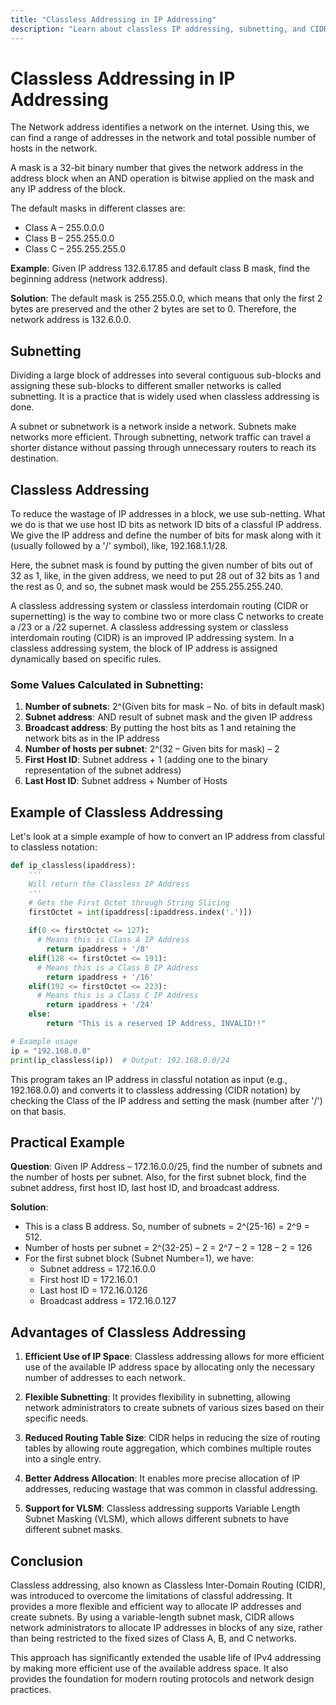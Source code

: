 ```yaml
---
title: "Classless Addressing in IP Addressing"
description: "Learn about classless IP addressing, subnetting, and CIDR notation"
---
```


# Classless Addressing in IP Addressing

The Network address identifies a network on the internet. Using this, we can find a range of addresses in the network and total possible number of hosts in the network.

A mask is a 32-bit binary number that gives the network address in the address block when an AND operation is bitwise applied on the mask and any IP address of the block.

The default masks in different classes are:

- Class A – 255.0.0.0
- Class B – 255.255.0.0
- Class C – 255.255.255.0

**Example**: Given IP address 132.6.17.85 and default class B mask, find the beginning address (network address).

**Solution**: The default mask is 255.255.0.0, which means that only the first 2 bytes are preserved and the other 2 bytes are set to 0. Therefore, the network address is 132.6.0.0.

## Subnetting

Dividing a large block of addresses into several contiguous sub-blocks and assigning these sub-blocks to different smaller networks is called subnetting. It is a practice that is widely used when classless addressing is done.

A subnet or subnetwork is a network inside a network. Subnets make networks more efficient. Through subnetting, network traffic can travel a shorter distance without passing through unnecessary routers to reach its destination.

## Classless Addressing

To reduce the wastage of IP addresses in a block, we use sub-netting. What we do is that we use host ID bits as network ID bits of a classful IP address. We give the IP address and define the number of bits for mask along with it (usually followed by a '/' symbol), like, 192.168.1.1/28. 

Here, the subnet mask is found by putting the given number of bits out of 32 as 1, like, in the given address, we need to put 28 out of 32 bits as 1 and the rest as 0, and so, the subnet mask would be 255.255.255.240. 

A classless addressing system or classless interdomain routing (CIDR or supernetting) is the way to combine two or more class C networks to create a /23 or a /22 supernet. A classless addressing system or classless interdomain routing (CIDR) is an improved IP addressing system. In a classless addressing system, the block of IP address is assigned dynamically based on specific rules.

### Some Values Calculated in Subnetting:

1. **Number of subnets**: 2^(Given bits for mask – No. of bits in default mask)
2. **Subnet address**: AND result of subnet mask and the given IP address
3. **Broadcast address**: By putting the host bits as 1 and retaining the network bits as in the IP address
4. **Number of hosts per subnet**: 2^(32 – Given bits for mask) – 2
5. **First Host ID**: Subnet address + 1 (adding one to the binary representation of the subnet address)
6. **Last Host ID**: Subnet address + Number of Hosts

## Example of Classless Addressing

Let's look at a simple example of how to convert an IP address from classful to classless notation:

```python
def ip_classless(ipaddress):
    '''
    Will return the Classless IP Address
    '''
    # Gets the First Octet through String Slicing 
    firstOctet = int(ipaddress[:ipaddress.index('.')])
    
    if(0 <= firstOctet <= 127):
      # Means this is Class A IP Address
        return ipaddress + '/8'
    elif(128 <= firstOctet <= 191):
      # Means this is a Class B IP Address
        return ipaddress + '/16'
    elif(192 <= firstOctet <= 223):
      # Means this is a Class C IP Address
        return ipaddress + '/24'
    else:
        return "This is a reserved IP Address, INVALID!!"

# Example usage
ip = "192.168.0.0"
print(ip_classless(ip))  # Output: 192.168.0.0/24
```

This program takes an IP address in classful notation as input (e.g., 192.168.0.0) and converts it to classless addressing (CIDR notation) by checking the Class of the IP address and setting the mask (number after '/') on that basis.

## Practical Example

**Question**: Given IP Address – 172.16.0.0/25, find the number of subnets and the number of hosts per subnet. Also, for the first subnet block, find the subnet address, first host ID, last host ID, and broadcast address.

**Solution**:
- This is a class B address. So, number of subnets = 2^(25-16) = 2^9 = 512.
- Number of hosts per subnet = 2^(32-25) – 2 = 2^7 – 2 = 128 – 2 = 126
- For the first subnet block (Subnet Number=1), we have:
  - Subnet address = 172.16.0.0
  - First host ID = 172.16.0.1
  - Last host ID = 172.16.0.126
  - Broadcast address = 172.16.0.127

## Advantages of Classless Addressing

1. **Efficient Use of IP Space**: Classless addressing allows for more efficient use of the available IP address space by allocating only the necessary number of addresses to each network.

2. **Flexible Subnetting**: It provides flexibility in subnetting, allowing network administrators to create subnets of various sizes based on their specific needs.

3. **Reduced Routing Table Size**: CIDR helps in reducing the size of routing tables by allowing route aggregation, which combines multiple routes into a single entry.

4. **Better Address Allocation**: It enables more precise allocation of IP addresses, reducing wastage that was common in classful addressing.

5. **Support for VLSM**: Classless addressing supports Variable Length Subnet Masking (VLSM), which allows different subnets to have different subnet masks.

## Conclusion

Classless addressing, also known as Classless Inter-Domain Routing (CIDR), was introduced to overcome the limitations of classful addressing. It provides a more flexible and efficient way to allocate IP addresses and create subnets. By using a variable-length subnet mask, CIDR allows network administrators to allocate IP addresses in blocks of any size, rather than being restricted to the fixed sizes of Class A, B, and C networks.

This approach has significantly extended the usable life of IPv4 addressing by making more efficient use of the available address space. It also provides the foundation for modern routing protocols and network design practices.
